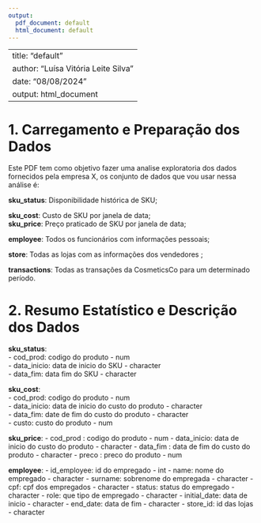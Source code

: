 ```yaml
---
output:
  pdf_document: default
  html_document: default
---
```

---
title: "default"
author: "Luísa Vitória Leite Silva"
date: "08/08/2024"
output: html_document
---
# 1. Carregamento e Preparação dos Dados

Este PDF tem como objetivo fazer uma analise exploratoria dos dados fornecidos pela empresa X, os conjunto de dados que vou usar nessa análise é:\

__sku_status__: Disponibilidade histórica de SKU;\

__sku_cost__: Custo de SKU por janela de data;\
__sku_price__: Preço praticado de SKU por janela de data;\

__employee__: Todos os funcionários com informações pessoais;\

__store__: Todas as lojas com as informações dos vendedores ;\

__transactions__: Todas as transações da CosmeticsCo para um determinado
período.\



# 2. Resumo Estatístico e Descrição dos Dados\
__sku_status__:\
- cod_prod: codigo do produto - num\
- data_inicio: data de inicio do SKU - character\
- data_fim: data fim do SKU - character\

__sku_cost__:\
- cod_prod: codigo do produto - num\
- data_inicio: data de inicio do custo do produto - character\
- data_fim: date de fim do custo do produto - character\
- custo: custo do produto - num\

__sku_price__:
- cod_prod   : codigo do produto - num
- data_inicio: data de inicio do custo do produto - character
- data_fim   : data de fim do custo do produto - character
- preco      : preco do produto - num

__employee__:
- id_employee: id do empregado - int
- name: nome do empregado - character
- surname: sobrenome do empregada - character
- cpf: cpf dos empregados - character
- status: status do empregado - character
- role: que tipo de empregado - character
- initial_date: data de inicio - character
- end_date: data de fim - character
- store_id: id das lojas - character






